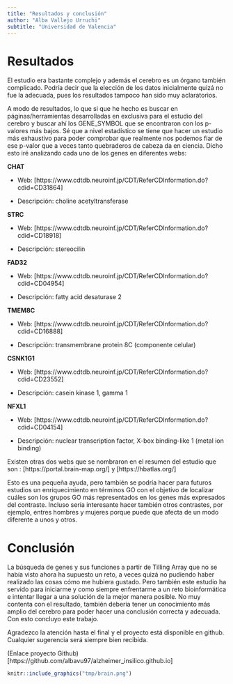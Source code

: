 ```yaml
---
title: "Resultados y conclusión"
author: "Alba Vallejo Urruchi"
subtitle: "Universidad de Valencia"
---
```


# Resultados

El estudio era bastante complejo y además el cerebro es un órgano también complicado. Podría decir que la elección de los datos inicialmente quizá no fue la adecuada, pues los resultados tampoco han sido muy aclaratorios. 

A modo de resultados, lo que si que he hecho es buscar en páginas/herramientas desarrolladas en exclusiva para el estudio del cerebro y buscar ahí los GENE_SYMBOL que se encontraron con los p-valores más bajos. Sé que a nivel estadístico se tiene que hacer un estudio más exhaustivo para poder comprobar que realmente nos podemos fiar de ese p-valor que a veces tanto quebraderos de cabeza da en ciencia. Dicho esto iré analizando cada uno de los genes en diferentes webs:

**CHAT**

- Web: [https://www.cdtdb.neuroinf.jp/CDT/ReferCDInformation.do?cdid=CD31864]

- Descripción: choline acetyltransferase 

**STRC**

- Web: [https://www.cdtdb.neuroinf.jp/CDT/ReferCDInformation.do?cdid=CD18918]

- Descripción: stereocilin 

**FAD32**

- Web: [https://www.cdtdb.neuroinf.jp/CDT/ReferCDInformation.do?cdid=CD04954]

- Descripción: fatty acid desaturase 2 

**TMEM8C**

- Web: [https://www.cdtdb.neuroinf.jp/CDT/ReferCDInformation.do?cdid=CD16888]

- Descripción: transmembrane protein 8C (componente celular)

**CSNK1G1**

- Web: [https://www.cdtdb.neuroinf.jp/CDT/ReferCDInformation.do?cdid=CD23552]

- Descripción: casein kinase 1, gamma 1 

**NFXL1**

- Web: [https://www.cdtdb.neuroinf.jp/CDT/ReferCDInformation.do?cdid=CD04154]

- Descripción: nuclear transcription factor, X-box binding-like 1 (metal ion binding)

Existen otras dos webs que se nombraron en el resumen del estudio que son : [https://portal.brain-map.org/] y [https://hbatlas.org/]

Esto es una pequeña ayuda, pero también se podría hacer para futuros estudios un enriquecimiento en términos GO con el objetivo de localizar cuáles son los grupos GO más representados en los genes más expresados del contraste. Incluso sería interesante hacer también otros contrastes, por ejemplo, entres hombres y mujeres porque puede que afecta de un modo diferente a unos y otros.

# Conclusión

La búsqueda de genes y sus funciones a partir de Tilling Array que no se había visto ahora ha supuesto un reto, a veces quizá no pudiendo haber realizado las cosas cómo me hubiera gustado. Pero también este estudio ha servido para iniciarme y como siempre enfrentarme a un reto bioinformática e intentar llegar a una solución de la mejor manera posible. No muy contenta con el resultado, también debería tener un conocimiento más amplio del cerebro para poder hacer una conclusión correcta y adecuada. Con esto concluyo este trabajo. 

Agradezco la atención hasta el final y el proyecto está disponible en github. Cualquier sugerencia será siempre bien recibida.

(Enlace proyecto Github)[https://github.com/albavu97/alzheimer_insilico.github.io]

```r
knitr::include_graphics("tmp/brain.png")
```

